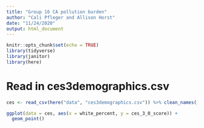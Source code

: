 ```yaml
---
title: "Group 16 CA pollution burden"
author: "Cali Pfleger and Allison Horst"
date: "11/24/2020"
output: html_document
---
```


```r
knitr::opts_chunk$set(echo = TRUE)
library(tidyverse)
library(janitor)
library(here)
```

# Read in  ces3demographics.csv 
```r
ces <- read_csv(here("data", "ces3demographics.csv")) %>% clean_names()
```

```r
ggplot(data = ces, aes(x = white_percent, y = ces_3_0_score)) +
  geom_point()
```

